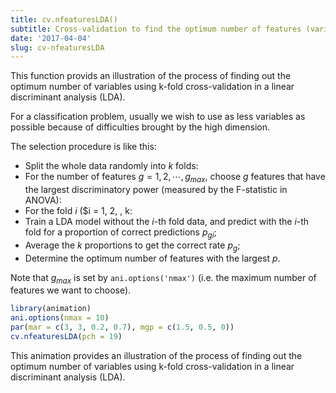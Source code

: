 ```yaml
---
title: cv.nfeaturesLDA()
subtitle: Cross-validation to find the optimum number of features (variables)  in LDA
date: '2017-04-04'
slug: cv-nfeaturesLDA
---
```


This function provids an illustration of the process of finding out the
optimum number of variables using k-fold cross-validation in a linear
discriminant analysis (LDA).

For a classification problem, usually we wish to use as less variables as
possible because of difficulties brought by the high dimension.

The selection procedure is like this:

- Split the whole data randomly into $k$ folds:
- For the number of features $g = 1, 2, \cdots, g_{max}$, choose $g$ features that have the largest discriminatory
power (measured by the F-statistic in ANOVA):
- For the fold $i$ ($i = 1, 2, \cdots, k:
- Train a LDA model without the $i$-th fold data, and predict with the $i$-th fold for a proportion of correct predictions $p_{gi}$;
- Average the $k$ proportions to get the correct rate $p_g$;
- Determine the optimum number of features with the largest $p$.


Note that $g_{max}$ is set by `ani.options('nmax')` (i.e. the
maximum number of features we want to choose).

 
```r
library(animation)
ani.options(nmax = 10)
par(mar = c(3, 3, 0.2, 0.7), mgp = c(1.5, 0.5, 0))
cv.nfeaturesLDA(pch = 19)
```

This animation provides an illustration of the process of finding out the optimum number of variables using k-fold cross-validation in a linear discriminant analysis (LDA).
